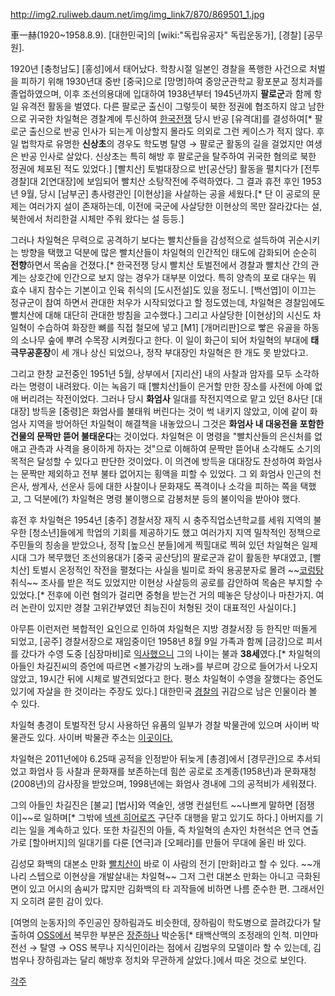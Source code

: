 http://img2.ruliweb.daum.net/img/img_link7/870/869501_1.jpg

車一赫(1920~1958.8.9).
[대한민국]의 [wiki:"독립유공자" 독립운동가], [경찰] [공무원].

1920년 [충청남도] [홍성]에서 태어났다. 학창시절 일본인 경찰을 폭행한 사건으로 처벌을 피하기 위해 1930년대 중반 [중국]으로 [망명]하여 중앙군관학교 황포분교 정치과를 졸업하였으며, 이후 조선의용대에 입대하여 1938년부터 1945년까지 '''팔로군'''과 함께 항일 유격전 활동을 벌였다. 다른 팔로군 출신이 그렇듯이 북한 정권에 협조하지 않고 남한으로 귀국한 차일혁은 경찰계에 투신하여 [[한국전쟁]] 당시 반공 [유격대]를 결성하여[* 팔로군 출신으로 반공 인사가 되는게 이상할지 몰라도 의외로 그런 케이스가 적지 않다. 후일 법학자로 유명한 '''신상초'''의 경우도 학도병 탈영 → 팔로군 활동의 길을 걸었지만 여생은 반공 인사로 살았다. 신상초는 특히 해방 후 팔로군을 탈주하여 귀국한 혐의로 북한 정권에 체포된 적도 있었다.] [빨치산] 토벌대장으로 반[공산당] 활동을 펼치다가  [전투경찰]대 2[연대장]에 보임되어 빨치산 소탕작전에 주력하였다. 그 결과 휴전 후인 1953년 9월, 당시 [남부군] 총사령관인 [이현상]을 사살하는 공을 세웠다.[* 단 이 공로의 문제는 여러가지 설이 존재하는데, 이전에 국군에 사살당한 이현상의 목만 잘라갔다는 설, 북한에서 처리한걸 시체만 주워 왔다는 설 등등.]

그러나 차일혁은 무력으로 공격하기 보다는 빨치산들을 감성적으로 설득하여 귀순시키는 방향을 택했고 덕분에 많은 빨치산들이 차일혁의 인간적인 태도에 감화되어 순순히 '''전향'''하면서 목숨을 건졌다.[* 한국전쟁 당시 빨치산 토벌전에서 경찰과 빨치산 간의 관계는 상호간에 인간으로 보지 않는 경우가 대부분 이었다. 특히 양측의 포로 대우는 뭐 효수 내지 참수는 기본이고 인육 취식의 [도시전설]도 있을 정도니. [백선엽]이 이끄는 정규군이 참여 하면서 관대한 처우가 시작되었다고 할 정도였는데, 차일혁은 경찰임에도 빨치산에 대해 대단히 관대한 방침을 고수했다.] 그리고 사살당한 [이현상]의 시신도 차일혁이 수습하여 화장한 뼈를 직접 철모에 넣고 [M1] [개머리판]으로 빻은 유골을 하동의 소나무 숲에 뿌려 수목장 시켜줬다고 한다. 이 일이 화근이 되어 차일혁의 부대에 '''태극무공훈장'''이 세 개나 상신 되었으나, 정작 부대장인 차일혁은 한 개도 못 받았다고.

그리고 한창 교전중인 1951년 5월, 상부에서 [지리산] 내의 사찰과 암자를 모두 소각하라는 명령이 내려왔다. 이는 녹음기 때 [빨치산]들이 은거할 만한 장소를 사전에 아예 없애 버리려는 작전이었다. 그러나 당시 '''화엄사''' 일대를 작전지역으로 맡고 있던 8사단 [대대장] 방득윤 [중령]은 화엄사를 불태워 버린다는 것이 썩 내키지 않았고, 이에 같이 화엄사 지역을 방어하던 차일혁이 해결책을 내놓았으니 그것은 '''화엄사 내 대웅전을 포함한 건물의 문짝만 뜯어 불태운다'''는 것이었다.
차일혁은 이 명령을 "빨치산들의 은신처를 없애고 관측과 사격을 용이하게 하자는 것"으로 이해하여 문짝만 뜯어내 소각해도 소기의 목적은 달성할 수 있다고 판단한 것이었다. 이 의견에 방득윤 대대장도 찬성하여 화엄사는 문짝만 제외하고 전부 불타 없어지는 횡액을 피할 수 있었다. 그 외 화엄사 인근의 천은사, 쌍계사, 선운사 등에 대한 사찰이나 문화재도 폭격이나 소각을 피하는 쪽을 택했고, 그 덕분에(?) 차일혁은 명령 불이행으로 감봉처분 등의 불이익을 받아야 했다.

휴전 후 차일혁은 1954년 [충주] 경찰서장 재직 시 충주직업소년학교를 세워 지역의 불우한 [청소년]들에게 학업의 기회를 제공하기도 했고 여러가지 지역 밀착적인 정책으로 주민들의 칭송을 받았으나, 정작 [높으신 분들]에게 찍힐대로 찍혀 있던 차일혁은 일제시대 그가 복무했던 조선의용대가 [중국 공산당]의 팔로군과 같이 활동한 부대였고, [빨치산] 토벌시 온정적인 작전을 펼쳤다는 사실을 빌미로 좌익 용공분자로 몰려 ~~[[코렁탕]] 취식~~ 조사를 받은 적도 있었지만 이현상 사살등의 공로를 감안하여 목숨은 부지할 수 있었다.[* 전후에 이런 혐의가 걸리면 중형을 받는건 거의 떼놓은 당상이나 마찬가지. 여러 논란이 있지만 경찰 고위간부였던 최능진이 처형된 것이 대표적인 사실이다.]

아무튼 이런저런 복합적인 요인으로 인하여 차일혁은 지방 경찰서장 등 한직만 떠돌게 되었고, [공주] 경찰서장으로 재임중이던 1958년 8월 9일 가족과 함께 [금강]으로 피서를 갔다가 수영 도중 [심장마비]로 [[익사]]했으니 그의 나이는 불과 '''38세'''였다.[* 차일혁의 아들인 차길진씨의 증언에 따르면 <볼가강의 노래>를 부르며 강으로 들어가서 나오지 않았고, 19시간 뒤에 시체로 발견되었다고 한다. 평소 차일혁이 수영을 잘했다는 증언도 있기에 자살을 한 것이라는 주장도 있다.] 대한민국 [[경찰]]의 귀감으로 남은 인물이라 볼 수 있다.

차일혁 총경이 토벌작전 당시 사용하던 유품의 일부가 경찰 박물관에 있으며 사이버 박물관도 있다. 사이버 박물관 주소는 [https://www.hooam.com/ciy/ 이곳이다.]

차일혁은 2011년에야 6.25때 공적을 인정받아 뒤늦게 [총경]에서 [경무관]으로 추서되었고 화엄사 등 사찰과 문화재를 보존하는데 힘쓴 공로로 조계종(1958년)과 문화재청(2008년)의 감사장을 받았으며, 1998년에는 화엄사 경내에 그의 공적비가 세워졌다.

그의 아들인 차길진은 [불교] [법사]와 역술인, 생명 컨설턴트 ~~나쁘게 말하면 [점쟁이]~~로 일하며[* 그밖에 [[넥센 히어로즈]] 구단주 대행을 맡고 있기도 하다.] 아버지를 기리는 일을 계속하고 있다. 또한 차길진의 아들, 즉 차일혁의 손자인 차현석은 연극 연출가로 [할아버지]의 일대기를 다룬 [연극]과 [오페라]를 만들어 무대에 올린 바 있다.

김성모 화백의 대본소 만화 [[빨치산]]이 바로 이 사람의 전기 [만화]라고 할 수 있다. ~~개나리 스텝으로 이현상을 개발살내는 차일혁~~ 그저 그런 대본소 만화는 아니고 극화된 면이 있고 어시의 솜씨가 많지만 김화백의 타 괴작들에 비하면 나름 준수한 편. 그래서인지 오히려 묻힌 감이 있다.

[여명의 눈동자]의 주인공인 장하림과도 비슷한데, 장하림이 학도병으로 끌려갔다가 탈출하여 [[OSS]]에서 복무한 부분은 [[장준하]]나 박순동[* 태백산맥의 조정래의 인척. 미얀마 전선 → 탈영 → OSS 복무나 지식인이라는 점에서 김범우의 모델이라 할 수 있는데, 김범우나 장하림과는 달리 해방후 정치와 무관하게 살았다.]에서 따온 것으로 보인다.  

[[각주]]
